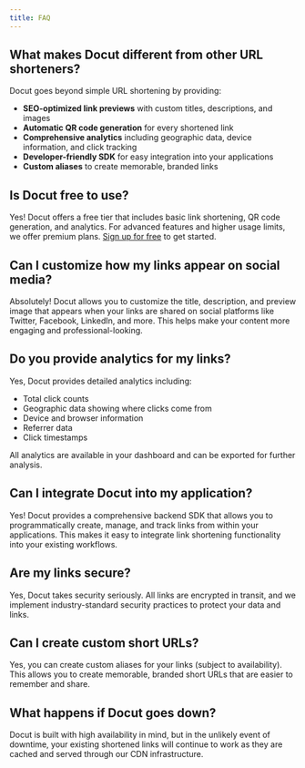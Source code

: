 ```yaml
---
title: FAQ
---
```


## What makes Docut different from other URL shorteners?

Docut goes beyond simple URL shortening by providing:

- **SEO-optimized link previews** with custom titles, descriptions, and images
- **Automatic QR code generation** for every shortened link
- **Comprehensive analytics** including geographic data, device information, and click tracking
- **Developer-friendly SDK** for easy integration into your applications
- **Custom aliases** to create memorable, branded links

## Is Docut free to use?

Yes! Docut offers a free tier that includes basic link shortening, QR code generation, and analytics. For advanced features and higher usage limits, we offer premium plans. [Sign up for free](/sign-up) to get started.

## Can I customize how my links appear on social media?

Absolutely! Docut allows you to customize the title, description, and preview image that appears when your links are shared on social platforms like Twitter, Facebook, LinkedIn, and more. This helps make your content more engaging and professional-looking.

## Do you provide analytics for my links?

Yes, Docut provides detailed analytics including:

- Total click counts
- Geographic data showing where clicks come from
- Device and browser information
- Referrer data
- Click timestamps

All analytics are available in your dashboard and can be exported for further analysis.

## Can I integrate Docut into my application?

Yes! Docut provides a comprehensive backend SDK that allows you to programmatically create, manage, and track links from within your applications. This makes it easy to integrate link shortening functionality into your existing workflows.

## Are my links secure?

Yes, Docut takes security seriously. All links are encrypted in transit, and we implement industry-standard security practices to protect your data and links.

## Can I create custom short URLs?

Yes, you can create custom aliases for your links (subject to availability). This allows you to create memorable, branded short URLs that are easier to remember and share.

## What happens if Docut goes down?

Docut is built with high availability in mind, but in the unlikely event of downtime, your existing shortened links will continue to work as they are cached and served through our CDN infrastructure.
